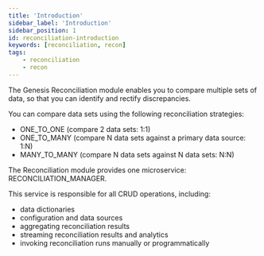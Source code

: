 ```yaml
---
title: 'Introduction'
sidebar_label: 'Introduction'
sidebar_position: 1
id: reconciliation-introduction
keywords: [reconciliation, recon]
tags:
    - reconciliation
    - recon
---
```


The Genesis Reconciliation module enables you to compare multiple sets of data, so that you can identify and rectify discrepancies.

You can compare data sets using the following reconciliation strategies:

* ONE_TO_ONE (compare 2 data sets: 1:1)
* ONE_TO_MANY (compare N data sets against a primary data source: 1:N)
* MANY_TO_MANY (compare N data sets against N data sets: N:N)

The Reconciliation module provides one microservice: RECONCILIATION_MANAGER.

This service is responsible for all CRUD operations, including:

- data dictionaries
- configuration and data sources
- aggregating reconciliation results
- streaming reconciliation results and analytics
- invoking reconciliation runs manually or programmatically
